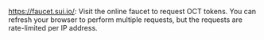 https://faucet.sui.io/: Visit the online faucet to request OCT tokens. You can refresh your browser to perform multiple requests, but the requests are rate-limited per IP address.
